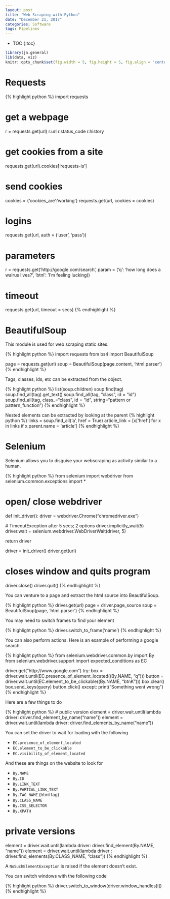 ```yaml
---
layout: post
title: "Web Scraping with Python"
date: "December 21, 2017"
categories: Software
tags: Pipelines
---
```


* TOC
{:toc}

```r
library(jn.general)
lib(data, viz)
knitr::opts_chunk$set(fig.width = 5, fig.height = 5, fig.align = 'center')
```


# Requests

{% highlight python %}
import requests

# get a webpage
r = requests.get(url)
r.url
r.status_code
r.history

# get cookies from a site
requests.get(url).cookies['requests-is']

# send cookies
cookies = {'cookies_are':'working'}
requests.get(url, cookies = cookies)

# logins
requests.get(url, auth = ('user', 'pass'))

# parameters
r = requests.get('http://google.com/search', param = ('q': 'how long does a walrus lives?', 'btnl': 'I'm feeling lucking))

# timeout
requests.get(url, timeout = secs)
{% endhighlight %}

# BeautifulSoup

This module is used for web scraping static sites.

{% highlight python %}
import requests
from bs4 import BeautifulSoup

page = requests.get(url)
soup = BeautifulSoup(page.content, 'html.parser')
{% endhighlight %}

Tags, classes, ids, etc can be extracted from the object.

{% highlight python %}
list(soup.children)
soup.find(tag)
soup.find_all(tag).get_text()
soup.find_all(tag, "class", id = "id")
soup.find_all(tag, class_="class", id = "id", string="pattern or pattern_function")
{% endhighlight %}

Nested elements can be extracted by looking at the parent
{% highlight python %}
links = soup.find_all('a', href = True)
article_link = [x['href'] for x in links if x.parent.name = 'article']
{% endhighlight %}

# Selenium

Selenium allows you to disguise your webscraping as activity similar to a human.

{% highlight python %}
from selenium import webdriver
from selenium.common.exceptions import *

# open/ close webdriver
def init_driver():
  driver = webdriver.Chrome("chromedriver.exe")
  
  # TimeoutException after 5 secs; 2 options
  driver.implicitly_wait(5)
  driver.wait = selenium.webdriver.WebDriverWait(driver, 5)
  
  return driver
  
driver = init_driver()
driver.get(url)

# closes window and quits program
driver.close()
driver.quit()
{% endhighlight %}

You can venture to a page and extract the html source into BeautifulSoup.

{% highlight python %}
driver.get(url)
page = driver.page_source
soup = BeautifulSoup(page, 'html.parser')
{% endhighlight %}

You may need to switch frames to find your element

{% highlight python %}
driver.switch_to_frame('name')
{% endhighlight %}

You can also perform actions. Here is an example of performing a google search. 

{% highlight python %}
from selenium.webdriver.common.by import By
from selenium.webdriver.support import expected_conditions as EC

driver.get("http://www.google.com")
try:
  box = driver.wait.until(EC.presence_of_element_located((By.NAME, "q")))
  button = driver.wait.until(EC.element_to_be_clickable((By.NAME, "btnK")))
  box.clear()
  box.send_keys(query)
  button.click()
except:
  print("Something went wrong")
{% endhighlight %}

Here are a few things to do

{% highlight python %}
# public version
element = driver.wait.until(lambda driver: driver.find_element_by_name("name"))
element = driver.wait.until(lambda driver: driver.find_elements_by_name("name"))

You can set the driver to wait for loading with the following

* `EC.presence_of_element_located`
* `EC.element_to_be_clickable`
* `EC.visibility_of_element_located`

And these are things on the website to look for

* `By.NAME`
* `By.ID`
* `By.LINK_TEXT`
* `By.PARTIAL_LINK_TEXT`
* `By.TAG_NAME` (html tag)
* `By.CLASS_NAME`
* `By.CSS_SELECTOR`
* `By.XPATH`

# private versions
element = driver.wait.until(lambda driver: driver.find_element(By.NAME, "name"))
element = driver.wait.until(lambda driver : driver.find_elements(By.CLASS_NAME, "class"))
{% endhighlight %}

A `NoSuchElementException` is raised if the element doesn't exist.

You can switch windows with the following code

{% highlight python %}
driver.switch_to_window(driver.window_handles[i])
{% endhighlight %}
